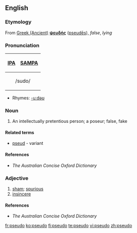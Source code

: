 {{see|pseudo-}}
==English==
===Etymology===
From [[w:Ancient Greek language|Greek (Ancient)]]      <!-- Please note that this makes sense, so Greek (Modern) and Greek (Ancient) are listed both under 'G' --> '''[[ψευδής]]''' ([[pseudēs]]), ''false'', ''lying''

===Pronunciation===
{| border=1 cellpadding=5
! [[w:IPA|IPA]] !! [[w:SAMPA|SAMPA]]
|-
|colspan=2 align=center| /sudo/
|}
*Rhymes: [[Rhymes:English:-uːdəʊ|-uːdəʊ]]

===Noun===
{{en-noun}}
# An intellectually pretentious person; a poseur; false, fake

====Related terms====
*[[pseud]] - variant

====References====
* ''The Australian Concise Oxford Dictionary''

===Adjective===
{{en-adj|-}}

# [[sham]]; [[spurious]]
# [[insincere]]

====References====
* ''The Australian Concise Oxford Dictionary''

[[fr:pseudo]]
[[ko:pseudo]]
[[fi:pseudo]]
[[te:pseudo]]
[[vi:pseudo]]
[[zh:pseudo]]